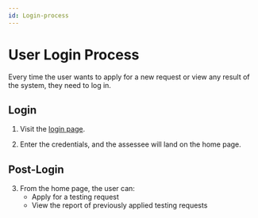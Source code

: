 ```yaml
---
id: Login-process
---
```



# User Login Process


Every time the user wants to apply for a new request or view any result of the system, they need to log in.

## Login

1. Visit the [login page](https://tht.argusservices.in/login).

   <ImageViewer src={Signin1}/>

2. Enter the credentials, and the assessee will land on the home page.

   

## Post-Login

<ImageViewer src={Signin2}/>

3. From the home page, the user can:
   - Apply for a testing request
   - View the report of previously applied testing requests
